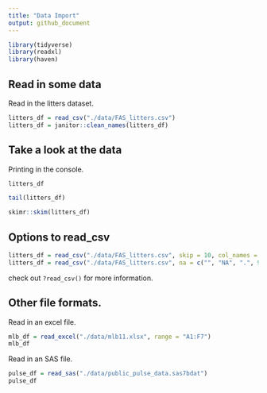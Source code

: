 ```yaml
---
title: "Data Import"
output: github_document
---
```


```r
library(tidyverse)
library(readxl)
library(haven)
```

## Read in some data

Read in the litters dataset.

```r
litters_df = read_csv("./data/FAS_litters.csv")
litters_df = janitor::clean_names(litters_df)
```


## Take a look at the data

Printing in the console.

```r
litters_df
```

```r
tail(litters_df)
```

```r
skimr::skim(litters_df)
```


## Options to read_csv

```r
litters_df = read_csv("./data/FAS_litters.csv", skip = 10, col_names = FALSE)
litters_df = read_csv("./data/FAS_litters.csv", na = c("", "NA", ".", 999))
```

check out `?read_csv()` for more information.

## Other file formats.

Read in an excel file.

```r
mlb_df = read_excel("./data/mlb11.xlsx", range = "A1:F7")
mlb_df
```

Read in an SAS file.

```r
pulse_df = read_sas("./data/public_pulse_data.sas7bdat")
pulse_df
```

